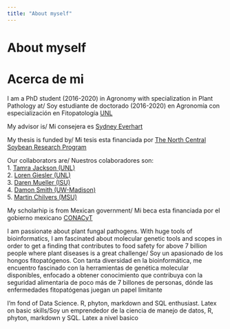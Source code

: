 ```yaml
---
title: "About myself"
---
```

# About myself  
# Acerca de mi   

I am a PhD student (2016-2020) in Agronomy with specialization in Plant Pathology at/ Soy estudiante de doctorado (2016-2020) en Agronomía con especialización en Fitopatología [UNL](https://plantpathology.unl.edu)
 
My advisor is/ Mi consejera es [Sydney Everhart](https://plantpathology.unl.edu/sydney-everhart)


My thesis is funded by/ Mi tesis esta financiada por [The North Central Soybean Research Program](http://www.ncsrp.com)  

Our collaborators are/ Nuestros colaboradores son:  
1. [Tamra Jackson (UNL)](https://cropwatch.unl.edu/author/tamra-jackson-ziems-extension-plant-pathologist)  
2. [Loren Giesler (UNL)](https://plantpathology.unl.edu/loren-giesler)  
3. [Daren Mueller (ISU)](https://www.plantpath.iastate.edu/people/daren-mueller)  
4. [Damon Smith (UW-Madison)](https://plantpath.wisc.edu/damon-smith-2/)  
5. [Martin Chilvers (MSU)](https://www.canr.msu.edu/people/chilvers_martin)  

My scholarhip is from Mexican government/ Mi beca esta financiada por el gobierno mexicano  [CONACyT](https://www.conacyt.gob.mx)


I am passionate about plant fungal pathogens. With huge tools of bioinformatics, I am fascinated about molecular genetic tools and scopes in order to get a finding that contributes to food safety for above 7 billion people where plant diseases is a great challenge/ Soy un apasionado de los hongos fitopatógenos. Con tanta diversidad en la bioinformática, me encuentro fascinado con la herramientas de genética molecular disponibles, enfocado a obtener conocimiento que contribuya con la seguridad alimentaria de poco más de 7 billones de personas, dónde las enfermedades fitopatógenas juegan un papel limitante   

I’m fond of Data Science. R, phyton, markdown and SQL enthusiast. Latex on basic skills/Soy un emprendedor de la ciencia de manejo de datos, R, phyton, markdown y SQL. Latex a nivel basico


